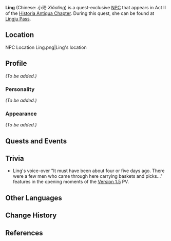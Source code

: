 {{Character Infobox
|image            = NPC Ling.png
|region           = Liyue
|voiceEN          = [https://www.marissalenti.com/ Marissa Lenti]<ref>Twitter: [https://twitter.com/MarissaLenti/status/1387579746033172484 EN VA Self Announcement]</ref>
|type             = Quest NPC
}}
'''Ling''' (Chinese: 小玲 ''Xiǎolíng'') is a quest-exclusive [[NPC]] that appears in Act II of the [[Historia Antiqua Chapter]]. During this quest, she can be found at [[Lingju Pass]].

==Location==
<gallery hideaddbutton="true" captionalign="center">
NPC Location Ling.png|Ling's location
<!--NPC Location Ling Context.png|Additional context-->
</gallery>

==Profile==
<!-- detailed story/lore information goes here -->
''(To be added.)''

===Personality===
''(To be added.)''

===Appearance===
''(To be added.)''

==Quests and Events==
{{Quest Appearances}}

==Trivia==
* Ling's voice-over "It must have been about four or five days ago. There were a few men who came through here carrying baskets and picks..." features in the opening moments of the [[Version 1.5]] PV.

==Other Languages==
{{Other Languages
|default_hidden = 1
|en      = Ling
|zhs     = 小玲
|zhs_rm  = Xiǎolíng
|zht     = 小玲
|zht_rm  = Xiǎolíng
|ja      = 小玲
|ja_rm   = Shourei{{Assumed}}
|ko      = 소영
|ko_rm   = Soyeong
|es      = Ling
|fr      = Xiaoling
|ru      = Сяо Лин
|th      = Ling
|vi      = Ling
|de      = Ling
|id      = Ling
|pt      = Ling
}}

==Change History==
{{Change History|1.5}}

==References==
{{Reflist}}